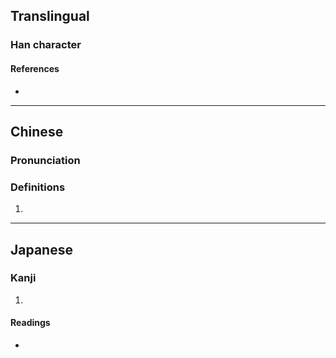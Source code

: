 {{character info/new}}
==Translingual==

===Han character===
{{Han char|rn=85|rad=水|as=17|sn=20|four=36144|canj=EBCV|ids=⿰氵嬰}}

====References====
* {{Han ref|kx=0661.020|dkj=18695|dj=1070.250|hdz=31788.040|uh=7034|ud=28724|bh=F45F|bd=62559}}

----

==Chinese==
{{zh-forms}}

===Pronunciation===
{{zh-pron
|m=yīng,yǐng,yìng
|c=jing1,jing2
|mc=y
|oc=y
|ma=
|cat=
}}

===Definitions===
{{zh-hanzi}}

# {{rfdef|zh}}

----

==Japanese==

===Kanji===
{{ja-kanji|grade=|rs=水17}}

# {{rfdef|ja|sort=水17}}

====Readings====
* {{ja-readings|on=[[えい]] (ei), [[よう]] (yō)|kun=[[ふかい]] (fukai)}}